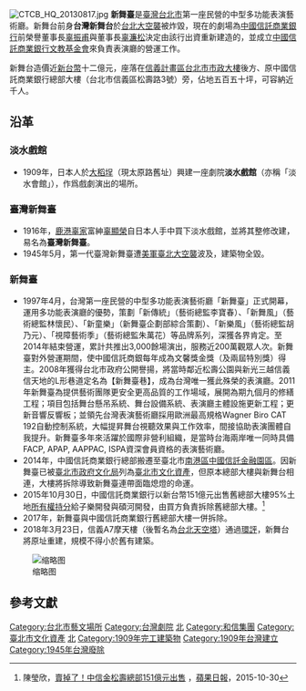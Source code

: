 {{Expand|time=2014-07-11T03:28:47+00:00}}
{{tw monument
|name       = 新舞臺
|formername = 淡水戲館、臺灣新舞臺
|image      = 淡水戲館.jpg
|imagename  = 淡水戲館，後更名為臺灣新舞臺
|othername  = 臺北新舞臺
|formalname = 新舞臺
|level      = [[臺北市文化資產#文化景觀|文化景觀]]
|class      = 其他
|time       = 
|date       = 2015年8月3日
|material   = 
|location   = [[臺北市|臺北市]][[信義區_(臺北市)|信義區]]松壽路3-1號
|open       = 
|cost       = 
|website    =
|reg_url    =https://nchdb.boch.gov.tw/assets/overview/culturalLandscape/20150803000001
}}
[[File:CTCB_HQ_20130817.jpg|thumb]]
'''新舞臺'''是[[臺灣|臺灣]][[台北市|台北市]]第一座民營的中型多功能表演藝術廳。新舞台前身'''台灣新舞台'''於[[台北大空襲|台北大空襲]]被炸毀，現在的劇場為[[中國信託商業銀行|中國信託商業銀行]]前榮譽董事長[[辜振甫|辜振甫]]與董事長[[辜濂松|辜濂松]]決定由該行出資重新建造的，並成立[[中國信託商業銀行文教基金會|中國信託商業銀行文教基金會]]來負責表演廳的營運工作。

新舞台造價近[[新台幣|新台幣]]十二億元，座落在[[信義計畫區|信義計畫區]][[台北市市政大樓|台北市市政大樓]]後方、原中國信託商業銀行總部大樓（台北市信義區松壽路3號）旁，佔地五百五十坪，可容納近千人。

== 沿革 ==
=== 淡水戲館 ===
*1909年，日本人於[[大稻埕|大稻埕]]（現太原路舊址）興建一座劇院'''淡水戲館'''（亦稱「淡水會館」），作爲戲劇演出的場所。
=== 臺灣新舞臺 ===
*1916年，[[鹿港辜家|鹿港辜家]]富紳[[辜顯榮|辜顯榮]]自日本人手中買下淡水戲館，並將其整修改建，易名為'''臺灣新舞臺'''。
*1945年5月，第一代臺灣新舞臺遭[[美軍|美軍]][[臺北大空襲|臺北大空襲]]波及，建築物全毀。

=== 新舞臺 ===
*1997年4月，台灣第一座民營的中型多功能表演藝術廳「新舞臺」正式開幕，運用多功能表演廳的優勢，策劃「新傳統」（藝術總監李寶春）、「新舞風」（藝術總監林懷民）、「新童樂」（新舞臺企劃部綜合策劃）、「新樂風」（藝術總監胡乃元）、「視障藝術季」（藝術總監朱萬花）等品牌系列，深獲各界肯定。至2014年結束營運，累計共推出3,000餘場演出，服務近200萬觀眾人次。新舞臺對外營運期間，使中國信託商銀每年成為文馨獎金獎（及兩屆特別獎）得主。2008年獲得台北市政府公開譽揚，將當時鄰近松壽公園與新光三越信義信天地的L形巷道定名為【新舞臺巷】，成為台灣唯一獲此殊榮的表演廳。2011年新舞臺為提供藝術團隊更安全更高品質的工作場域，展開為期九個月的修繕工程；項目包括舞台懸吊系統、舞台設備系統、表演廳主體設施更新工程；更新音響反響板；並領先台灣表演藝術廳採用歐洲最高規格Wagner Biro CAT 192自動控制系統，大幅提昇舞台視聽效果與工作效率，間接協助表演團體自我提升。新舞臺多年來活躍於國際非營利組織，是當時台海兩岸唯一同時具備FACP, APAP, AAPPAC, ISPA資深會員資格的表演藝術廳。
*2014年，中國信託商業銀行總部搬遷至臺北市[[南港區|南港區]][[中國信託金融園區|中國信託金融園區]]。因新舞臺已被[[臺北市政府文化局|臺北市政府文化局]]列為[[臺北市文化資產|臺北市文化資產]]，但原本總部大樓與新舞台相連，大樓將拆除導致新舞臺連帶面臨熄燈的命運。
*2015年10月30日，中國信託商業銀行以新台幣151億元出售舊總部大樓95%土地[[所有權|所有權]][[持分|持分]]給子樂開發與碩河開發，由買方負責拆除舊總部大樓。<ref>陳瑩欣，[https://tw.appledaily.com/new/realtime/20151030/722623/ 賣掉了！中信金松壽總部151億元出售] {{Wayback|url=https://tw.appledaily.com/new/realtime/20151030/722623/ |date=20200420172640 }}，[[蘋果日報|蘋果日報]]，2015-10-30</ref>
*2017年，新舞臺與中國信託商業銀行舊總部大樓一併拆除。
*2018年3月23日，信義A7摩天樓（後暫名為[[台北天空塔|台北天空塔]]）通過[[環評|環評]]，新舞台將原址重建，規模不得小於舊有建築。
[[File:Former_New_Stage_of_Taiwan.jpg|缩略图]]

== 參考文獻 ==
{{Reflist}}

{{台北信義計畫區}}

[[Category:台北市藝文場所|Category:台北市藝文場所]]
[[Category:台灣劇院|Category:台灣劇院]]
[[Category:台灣音樂廳|北]]
[[Category:和信集團|Category:和信集團]]
[[Category:臺北市文化資產|Category:臺北市文化資產]]
[[Category:台灣文化景觀|北]]
[[Category:1909年完工建築物|Category:1909年完工建築物]]
[[Category:1909年台灣建立|Category:1909年台灣建立]]
[[Category:1945年台灣廢除|Category:1945年台灣廢除]]